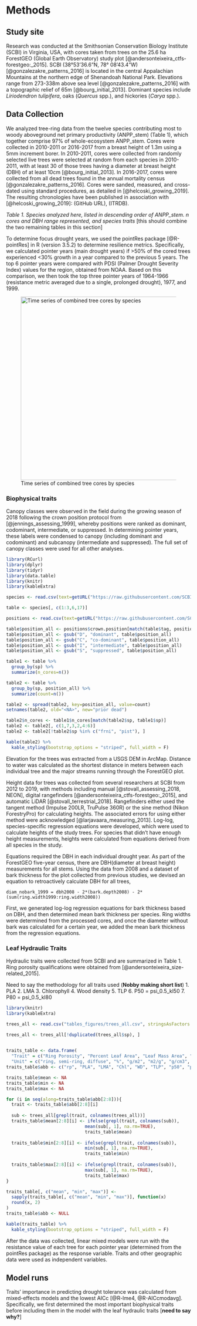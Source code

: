 # Methods
## Study site
Research was conducted at the Smithsonian Conservation Biology Institute (SCBI) in Virginia, USA, with cores taken from trees on the 25.6 ha ForestGEO (Global Earth Observatory) study plot [@andersonteixeira_ctfs-forestgeo:_2015]. SCBI (38°53'36.6"N, 78° 08'43.4"W) [@gonzalezakre_patterns_2016] is located in the central Appalachian Mountains at the northern edge of Shenandoah National Park.  Elevations range from 273-338m above sea level [@gonzalezakre_patterns_2016] with a topographic relief of 65m [@bourg_initial_2013]. Dominant species include *Liriodendron tulipifera*,  oaks (*Quercus* spp.), and hickories (*Carya* spp.).

## Data Collection
We analyzed tree-ring data from the twelve species contributing most to woody aboveground net primary productivity (ANPP_stem) (Table 1), which together comprise 97% of whole-ecosystem ANPP_stem. Cores were collected in 2010-2011 or 2016-2017 from a breast height of 1.3m using a 5mm increment borer. In 2010-2011, cores were collected from randomly selected live trees were selected at random from each species in 2010-2011, with at least 30 of those trees having a diameter at breast height (DBH) of at least 10cm [@bourg_initial_2013]. In 2016-2017, cores were collected from all dead trees found in the annual mortality census [@gonzalezakre_patterns_2016]. Cores were sanded, measured, and cross-dated using standard procedures, as detailed in [@helcoski_growing_2019]. The resulting chronologies have been published in association with [@helcoski_growing_2019]: (GitHub URL), (ITRDB). 

*Table 1. Species analyzed here, listed in descending order of ANPP_stem. n cores and DBH range represented, and species traits* [this should combine the two remaining tables in this section]


To determine focus drought years, we used the pointRes package [@R-pointRes] in R (version 3.5.2) to determine resilience metrics. Specifically, we calculated pointer years (main drought years) if >50% of the cored trees experienced <30% growth in a year compared to the previous 5 years. The top 6 pointer years were compared with PDSI (Palmer Drought Severity Index) values for the region, obtained from NOAA. Based on this comparison, we then took the top three pointer years of 1964-1966 (resistance metric averaged due to a single, prolonged drought), 1977, and 1999.

![Time series of combined tree cores by species](tables_figures/Time_series_for_each_species.jpg){width=500px}

### Biophysical traits
Canopy classes were observed in the field during the growing season of 2018 following the crown position protocol from [@jennings_assessing_1999], whereby positions were ranked as dominant, codominant, intermediate, or suppressed. In determining pointer years, these labels were condensed to canopy (including dominant and codominant) and subcanopy (intermediate and suppressed). The full set of canopy classes were used for all other analyses.

```r
library(RCurl)
library(dplyr)
library(tidyr)
library(data.table)
library(knitr)
library(kableExtra)

species <- read.csv(text=getURL("https://raw.githubusercontent.com/SCBI-ForestGEO/McGregor_climate-sensitivity-variation/master/data/core_list_for_neil.csv?token=AJNRBEIAVYFAN2CJB3Y3UAS5D5BNG"), stringsAsFactors = FALSE)

table <- species[, c(1:3,6,17)]

positions <- read.csv(text=getURL("https://raw.githubusercontent.com/SCBI-ForestGEO/SCBI-ForestGEO-Data/master/tree_dimensions/tree_crowns/cored_dendroband_crown_position_data/dendro_cored_full.csv"))

table$position_all <- positions$crown.position[match(table$tag, positions$tag)]
table$position_all <- gsub("D", "dominant", table$position_all)
table$position_all <- gsub("C", "co-dominant", table$position_all)
table$position_all <- gsub("I", "intermediate", table$position_all)
table$position_all <- gsub("S", "suppressed", table$position_all)

table1 <- table %>%
  group_by(sp) %>%
  summarize(n_cores=n())

table2 <- table %>%
  group_by(sp, position_all) %>%
  summarize(count=n())

table2 <- spread(table2, key=position_all, value=count)
setnames(table2, old="<NA>", new="prior dead")

table2$n_cores <- table1$n_cores[match(table2$sp, table1$sp)]
table2 <- table2[, c(1,7,3,2,4:6)]
table2 <- table2[!table2$sp %in% c("frni", "pist"), ]

kable(table2) %>%
  kable_styling(bootstrap_options = "striped", full_width = F)
```

Elevation for the trees was extracted from a USGS DEM in ArcMap. Distance to water was calculated as the shortest distance in meters between each individual tree and the major streams running through the ForestGEO plot.

Height data for trees was collected from several researchers at SCBI from 2012 to 2019, with methods including manual [@stovall_assessing_2018, NEON], digital rangefinders [@andersonteixeira_ctfs-forestgeo:_2015], and automatic LiDAR [@stovall_terrestrial_2018]. Rangefinders either used the tangent method (Impulse 200LR, TruPulse 360R) or the sine method (Nikon ForestryPro) for calculating heights. The associated errors for using either method were acknowledged [@larjavaara_measuring_2013]. Log-log, species-specific regression equations were developed, which were used to calculate heights of the study trees. For species that didn't have enough height measurements, heights were calculated from equations derived from all species in the study.

Equations required the DBH in each individual drought year. As part of the ForestGEO five-year census, there are DBH(diameter at breast height) measurements for all stems. Using the data from 2008 and a dataset of bark thickness for the plot collected from previous studies, we devised an equation to retroactively calculate DBH for all trees,

`diam_nobark_1999 = dbh2008 - 2*(bark.depth2008) - 2*(sum(ring.width1999:ring.width2008))`

First, we generated log-log regression equations for bark thickness based on DBH, and then determined mean bark thickness per species. Ring widths were determined from the processed cores, and once the diameter without bark was calculated for a certain year, we added the mean bark thickness from the regression equations.

### Leaf Hydraulic Traits
Hydraulic traits were collected from SCBI and are summarized in Table 1. Ring porosity qualifications were obtained from [@andersonteixeira_size-related_2015].


Need to say the methodology for all traits used (**Nobby making short list**)
1. PLA
2. LMA
3. Chlorophyll
4. Wood density
5. TLP
6. P50 = psi_0.5_kl50
7. P80 = psi_0.5_kl80

```r
library(knitr)
library(kableExtra)

trees_all <- read.csv("tables_figures/trees_all.csv", stringsAsFactors = FALSE)

trees_all <- trees_all[!duplicated(trees_all$sp), ]
  

traits_table <- data.frame(
  "Trait" = c("Ring Porosity", "Percent Leaf Area", "Leaf Mass Area", "Chlorophyll", "Wood density", "TLP", "P50", "P80"),
  "Unit" = c("ring, semi-ring, diffuse", "%", "g/m2", "m2/g", "g/cm3", "MPa", "MPa", "MPa"))
traits_table$abb <- c("rp", "PLA", "LMA", "Chl", "WD", "TLP", "p50", "p80")

traits_table$mean <- NA
traits_table$min <- NA
traits_table$max <- NA

for (i in seq(along=traits_table$abb[2:8])){
  trait <- traits_table$abb[2:8][i]
  
  sub <- trees_all[grepl(trait, colnames(trees_all))]
  traits_table$mean[2:8][i] <- ifelse(grepl(trait, colnames(sub)), 
                              mean(sub[, 1], na.rm=TRUE), 
                              traits_table$mean)
  
  traits_table$min[2:8][i] <- ifelse(grepl(trait, colnames(sub)), 
                              min(sub[, 1], na.rm=TRUE), 
                              traits_table$min)
  
  traits_table$max[2:8][i] <- ifelse(grepl(trait, colnames(sub)), 
                              max(sub[, 1], na.rm=TRUE), 
                              traits_table$max)
}

traits_table[, c("mean", "min", "max")] <- 
  sapply(traits_table[, c("mean", "min", "max")], function(x)
  round(x, 2)
)
traits_table$abb <- NULL

kable(traits_table) %>%
  kable_styling(bootstrap_options = "striped", full_width = F)

```


After the data was collected, linear mixed models were run with the resistance value of each tree for each pointer year (determined from the pointRes package) as the response variable. Traits and other geographic data were used as independent variables.

## Model runs
Traits' importance in predicting drought tolerance was calculated from mixed-effects models and the lowest AICc [@R-lme4, @R-AICcmodavg]. Specifically, we first determined the most important biophysical traits before including them in the model with the leaf hydraulic traits [**need to say why?**]